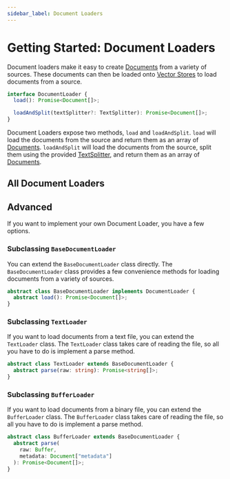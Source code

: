 ```yaml
---
sidebar_label: Document Loaders
---
```



# Getting Started: Document Loaders

Document loaders make it easy to create [Documents](../../schema/document.md) from a variety of sources. These documents can then be loaded onto [Vector Stores](../vector_stores/) to load documents from a source.

```typescript
interface DocumentLoader {
  load(): Promise<Document[]>;

  loadAndSplit(textSplitter?: TextSplitter): Promise<Document[]>;
}
```

Document Loaders expose two methods, `load` and `loadAndSplit`. `load` will load the documents from the source and return them as an array of [Documents](../../schema/document.md). `loadAndSplit` will load the documents from the source, split them using the provided [TextSplitter](../text_splitters/index.mdx), and return them as an array of [Documents](../../schema/document.md).

## All Document Loaders

<DocCardList />

## Advanced

If you want to implement your own Document Loader, you have a few options.

### Subclassing `BaseDocumentLoader`

You can extend the `BaseDocumentLoader` class directly. The `BaseDocumentLoader` class provides a few convenience methods for loading documents from a variety of sources.

```typescript
abstract class BaseDocumentLoader implements DocumentLoader {
  abstract load(): Promise<Document[]>;
}
```

### Subclassing `TextLoader`

If you want to load documents from a text file, you can extend the `TextLoader` class. The `TextLoader` class takes care of reading the file, so all you have to do is implement a parse method.

```typescript
abstract class TextLoader extends BaseDocumentLoader {
  abstract parse(raw: string): Promise<string[]>;
}
```

### Subclassing `BufferLoader`

If you want to load documents from a binary file, you can extend the `BufferLoader` class. The `BufferLoader` class takes care of reading the file, so all you have to do is implement a parse method.

```typescript
abstract class BufferLoader extends BaseDocumentLoader {
  abstract parse(
    raw: Buffer,
    metadata: Document["metadata"]
  ): Promise<Document[]>;
}
```
